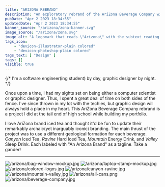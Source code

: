 ```yaml
---
title: "ARIZONA REBRAND"
description: "An exploratory rebrand of the AriZona Beverage Company with a focus on geological formations."
pubDate: "Apr 2 2023 18:34:55"
updatedDate: "Apr 2 2023 18:34:55"
banner_source: "/arizona/zona-banner.svg"
image_source: "/arizona/zona.svg"
image_alt: "A logomark that reads \"Arizona\" with the subtext reading \"beverage company\"."
tags_icon:
    - "devicon-illustrator-plain colored"
    - "devicon-photoshop-plain colored"
tags_text: [ "Design" ]
tags: []
visible: true
---
```


{/* I'm a software engineer(ing student) by day, graphic designer by night.  */}

Once upon a time, I had my sights set on being either a computer scientist or graphic designer. Thus, I spent a great deal of time on both sides of the fence. I've since thrown in my lot with the techies, but graphic design will always hold a place in my heart. This AriZona Beverage Company rebrand is a project I did at the tail end of high school while building my portfolio. 

I love AriZona brand iced tea and thought it'd be fun to update their remarkably archaic(yet inarguably iconic) branding. The main thrust of the project was to use a different geological formation for each beverage. *Canyon* Iced Tea, *Ravine* Hard Iced Tea, *Mountain* Energy Drink, and *Valley* Sleep Drink. Each labeled with "An Arizona Brand" as a tagline. Take a gander!

---


![/arizona/bag-window-mockup.jpg](/arizona/bag-window-mockup.jpg)
![/arizona/laptop-stamp-mockup.jpg](/arizona/laptop-stamp-mockup.jpg)
![/arizona/colored-logos.jpg](/arizona/colored-logos.jpg)
![/arizona/canyon-ravine.jpg](/arizona/canyon-ravine.jpg)
![/arizona/mountain-valley.jpg](/arizona/mountain-valley.jpg)
![/arizona/all-cans.png](/arizona/all-cans.png)
![/arizona/beverage-company.jpg](/arizona/beverage-company.jpg)



